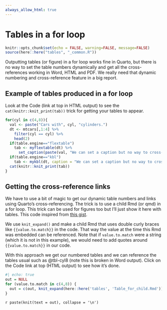 ```yaml
---
always_allow_html: true
---
```

# Tables in a for loop

```r
knitr::opts_chunk$set(echo = FALSE, warning=FALSE, message=FALSE)
source(here::here("tables", "_common.R"))
```


Outputting tables (or figure) in a for loop works fine in Quarto, but there is no way to set the table numbers dynamically and get all the cross-references working in Word, HTML and PDF. We really need that dynamic numbering and cross-reference feature in a big report. 

## Example of tables produced in a for loop

Look at the Code (link at top in HTML output) to see the `cat(knitr::knit_print(tab))` trick for getting your tables to appear.

```r
for(cyl in c(4,8)){
  val <- paste("Cars with", cyl, "cylinders.")
  dt <- mtcars[,1:4] %>%
    filter(cyl == cyl) %>%
    head(2)
  if(table.engine=="flextable")
    tab <- myflextable(dt) %>% 
      set_caption(paste(val, "We can set a caption but no way to cross-reference it"))
  if(table.engine=="kbl") 
    tab <- mykbl(dt, caption = "We can set a caption but no way to cross-reference it")
  cat(knitr::knit_print(tab))
}
```

## Getting the cross-reference links

We have to use a bit of magic to get our dynamic table numbers and links using Quarto's cross-referencing. The trick is to use a child Rmd (or qmd) in a for loop. This trick can be used for figures too but I'll just show it here with tables. This code inspired from [this gist](https://gist.github.com/rmoff/a043676a2f084b81a434).

We use `knit_expand()` and make a child Rmd that uses double curly braces like `{{value.to.match}}` in the code. That way the value at the time this Rmd was embedded can be referenced. Note that if `value.to.match` were a string (which it is not in this example), we would need to add quotes around `{{value.to.match}}` in our code.

With this approach we get our numbered tables and we can reference the tables usual such as @tbl-cyl8 (note this is broken in Word output). Click on the Code link at top (HTML output) to see how it's done.

```r
#| echo: true
out = NULL
for (value.to.match in c(4,8)) {
  out = c(out, knit_expand(here::here('tables', 'Table_for_child.Rmd')))
}
```
`r paste(knit(text = out), collapse = '\n')`

```{=openxml}
<w:p><w:r><w:br w:type="page"/></w:r></w:p>
```
